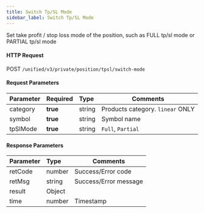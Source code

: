 ```yaml
---
title: Switch Tp/SL Mode
sidebar_label: Switch Tp/SL Mode
---
```


Set take profit / stop loss mode of the position, such as FULL tp/sl mode or PARTIAL tp/sl mode

#### HTTP Request
POST `/unified/v3/private/position/tpsl/switch-mode`

#### Request Parameters
| Parameter | Required | Type | Comments|
|:----- |:-------|:-----|------ |
|category |**true** |string |Products category. `linear` ONLY |
|symbol |**true** |string |Symbol name|
|tpSlMode |**true** |string |`Full`, `Partial` |

#### Response Parameters
| Parameter | Type | Comments|
|:----- |:-----|----- |
|retCode |number |Success/Error code |
|retMsg |string |Success/Error message |
|result |Object | |
|time |number |Timestamp |
